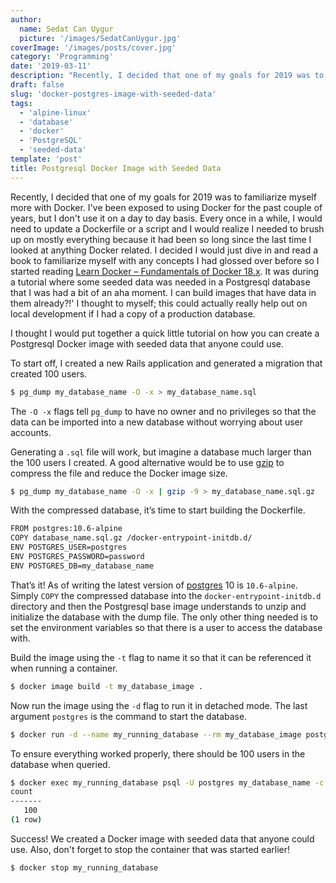 ```yaml
---
author:
  name: Sedat Can Uygur
  picture: '/images/SedatCanUygur.jpg'
coverImage: '/images/posts/cover.jpg'
category: 'Programming'
date: '2019-03-11'
description: "Recently, I decided that one of my goals for 2019 was to familiarize myself more with Docker. I've been exposed to using Docker for the past couple of years, but I don't use it on a day to day basis."
draft: false
slug: 'docker-postgres-image-with-seeded-data'
tags:
  - 'alpine-linux'
  - 'database'
  - 'docker'
  - 'PostgreSQL'
  - 'seeded-data'
template: 'post'
title: Postgresql Docker Image with Seeded Data
---
```


Recently, I decided that one of my goals for 2019 was to familiarize myself more with Docker. I've been exposed to using Docker for the past couple of years, but I don't use it on a day to day basis. Every once in a while, I would need to update a Dockerfile or a script and I would realize I needed to brush up on mostly everything because it had been so long since the last time I looked at anything Docker related. I decided I would just dive in and read a book to familiarize myself with any concepts I had glossed over before so I started reading [Learn Docker – Fundamentals of Docker 18.x](https://www.amazon.com/Learn-Docker-Fundamentals-containerizing-applications/dp/1788997026). It was during a tutorial where some seeded data was needed in a Postgresql database that I was had a bit of an aha moment. I can build images that have data in them already?!' I thought to myself; this could actually really help out on local development if I had a copy of a production database.

I thought I would put together a quick little tutorial on how you can create a Postgresql Docker image with seeded data that anyone could use.

To start off, I created a new Rails application and generated a migration that created 100 users.

```bash
$ pg_dump my_database_name -O -x > my_database_name.sql
```

The `-O -x` flags tell `pg_dump` to have no owner and no privileges so that the data can be imported into a new database without worrying about user accounts.

Generating a `.sql` file will work, but imagine a database much larger than the 100 users I created. A good alternative would be to use [gzip](https://www.gnu.org/software/gzip/) to compress the file and reduce the Docker image size.

```bash
$ pg_dump my_database_name -O -x | gzip -9 > my_database_name.sql.gz
```

With the compressed database, it’s time to start building the Dockerfile.

```bash
FROM postgres:10.6-alpine
COPY database_name.sql.gz /docker-entrypoint-initdb.d/
ENV POSTGRES_USER=postgres
ENV POSTGRES_PASSWORD=password
ENV POSTGRES_DB=my_database_name
```

That’s it! As of writing the latest version of [postgres](https://hub.docker.com/_/postgres) 10 is `10.6-alpine`. Simply `COPY` the compressed database into the `docker-entrypoint-initdb.d` directory and then the Postgresql base image understands to unzip and initialize the database with the dump file. The only other thing needed is to set the environment variables so that there is a user to access the database with.

Build the image using the `-t` flag to name it so that it can be referenced it when running a container.

```bash
$ docker image build -t my_database_image .
```

Now run the image using the `-d` flag to run it in detached mode. The last argument `postgres` is the command to start the database.

```bash
$ docker run -d --name my_running_database --rm my_database_image postgres
```

To ensure everything worked properly, there should be 100 users in the database when queried.

```bash
$ docker exec my_running_database psql -U postgres my_database_name -c “select count(*) from users;”
count
-------
   100
(1 row)
```

Success! We created a Docker image with seeded data that anyone could use. Also, don't forget to stop the container that was started earlier!

```bash
$ docker stop my_running_database
```
